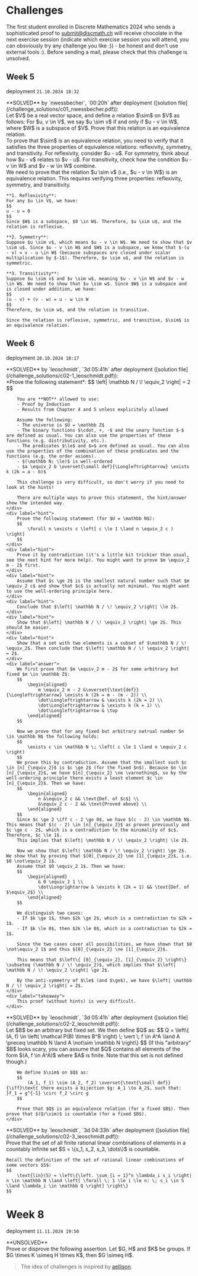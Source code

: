 
# Challenges

The first student enrolled in Discrete Mathematics 2024 who sends a sophisticated proof to [submit@discmath.ch](mailto:submit@discmath.ch) will receive chocolate in the next exercise session (indicate which exercise session you will attend, you can obsviously try any challenge you like :)) - be honest and don't use external tools :). 
Before sending a mail, please check that this challenge is unsolved.


## Week 5
deployment `21.10.2024 18:32`


<Callout type='info' emoji="🔓">
**SOLVED** by `nwessbecher`, `00:20h` after deployment ([solution file](/challenge_solutions/c01_nwessbecher.pdf)):
<Problem title="Equivalence Relation on Vector Spaces" source="Tobias Steinbrecher">
  <div label="question">
    Let $V$ be a real vector space, and define a relation $\sim$ on $V$ as follows: For $u, v \in V$, we say $u \sim v$ if and only if $u - v \in W$, where $W$ is a subspace of $V$. Prove that this relation is an equivalence relation.
  </div>
  <div label="hint">
    To prove that $\sim$ is an equivalence relation, you need to verify that it satisfies the three properties of equivalence relations: reflexivity, symmetry, and transitivity. For reflexivity, consider $u - u$. For symmetry, think about how $u - v$ relates to $v - u$. For transitivity, check how the condition $u - v \in W$ and $v - w \in W$ combine.
  </div>
  <div label="answer">
    We need to prove that the relation $u \sim v$ (i.e., $u - v \in W$) is an equivalence relation. This requires verifying three properties: reflexivity, symmetry, and transitivity.

    **1. Reflexivity**:  
    For any $u \in V$, we have:
    $$
    u - u = 0
    $$
    Since $W$ is a subspace, $0 \in W$. Therefore, $u \sim u$, and the relation is reflexive.

    **2. Symmetry**:  
    Suppose $u \sim v$, which means $u - v \in W$. We need to show that $v \sim u$. Since $u - v \in W$ and $W$ is a subspace, we know that $-(u - v) = v - u \in W$ (because subspaces are closed under scalar multiplication by $-1$). Therefore, $v \sim u$, and the relation is symmetric.

    **3. Transitivity**:  
    Suppose $u \sim v$ and $v \sim w$, meaning $u - v \in W$ and $v - w \in W$. We need to show that $u \sim w$. Since $W$ is a subspace and is closed under addition, we have:
    $$
    (u - v) + (v - w) = u - w \in W
    $$
    Therefore, $u \sim w$, and the relation is transitive.

    Since the relation is reflexive, symmetric, and transitive, $\sim$ is an equivalence relation.
  </div>
</Problem>
</Callout>


## Week 6 
deployment `28.10.2024 18:17`

<Callout type='info' emoji="🔓">
**SOLVED** by `leoschmidt`, `3d 05:41h` after deployment ([solution file](/challenge_solutions/c02-1_leoschmidt.pdf)):
<Problem title="Two be or not two be" difficulty={5} relevance={0} source="Yannick Funke, Max Obreiter">
    <div label="question">
        *Prove the following statement*:
        $$
            \left| \mathbb N / \! \equiv_2 \right| = 2
        $$

        You are **NOT** allowed to use:
        - Proof by Induction
        - Results from Chapter 4 and 5 unless explicitely allowed

        Assume the following:
        - The universe is $U = \mathbb Z$
        - The binary functions $\cdot, +, -$ and the unary function $-$ are defined as usual. You can also use the properties of these functions (e.g. distributivity, etc.).
        - The predicates $\le$ and $=$ are defined as usual. You can also use the properties of the combination of these predicates and the functions (e.g. the order axioms).
        - $(\mathbb N; \le)$ is well-ordered
        - $a \equiv_2 b \overset{\small def}{\Longleftrightarrow} \exists k (2k = a - b)$

        This challenge is very difficult, so don't worry if you need to look at the hints!

        There are multiple ways to prove this statement, the hint/answer show the intended way.
    </div>
    <div label="hint">
        Prove the following statement (for $U = \mathbb N$):
        $$
            \forall n \exists c \left[ c \le 1 \land n \equiv_2 c ) \right]
        $$
    </div>
    <div label="hint">
        Prove it by contradiction (it's a little bit trickier than usual, see the next hint for more help). You might want to prove $m \equiv_2 m - 2$ first.
    </div>
    <div label="hint">
        Assume that $c \ge 2$ is the smallest natural number such that $m \equiv_2 c$ and show that $c$ is actually not minimal. You might want to use the well-ordering principle here.
    </div>
    <div label="hint">
        Conclude that $\left| \mathbb N / \! \equiv_2 \right| \le 2$.
    </div>
    <div label="hint">
        Show that $\left| \mathbb N / \! \equiv_2 \right| \ge 2$. This should be easier.
    </div>
    <div label="hint">
        Show that a set with two elements is a subset of $\mathbb N / \! \equiv_2$. Then conclude that $\left| \mathbb N / \! \equiv_2 \right| = 2$.
    </div>
    <div label="answer">
        We first prove that $m \equiv_2 m - 2$ for some arbitrary but fixed $m \in \mathbb Z$:
        $$
            \begin{aligned}
                m \equiv_2 m - 2 &\overset{\text{def}}{\Longleftrightarrow} \exists k (2k = m - (m - 2)) \\
                \dot\Longleftrightarrow & \exists k (2k = 2) \\
                \dot\Longleftrightarrow & \exists k (k = 1) \\
                \dot\Longleftrightarrow & \top
            \end{aligned}
        $$

        Now we prove that for any fixed but arbitrary natrual number $n \in \mathbb N$ the following holds:
        $$
            \exists c \in \mathbb N \; \left( c \le 1 \land n \equiv_2 c \right)
        $$
        We prove this by contradiction. Assume that the smallest such $c \in [n]_{\equiv_2}$ is $c \ge 2$ (for the fixed $n$). Because $n \in [n]_{\equiv_2}$, we have $[n]_{\equiv_2} \ne \varnothing$, so by the well-ordering principle there exists a least element $c \in [n]_{\equiv_2}$. Then we have:
        $$
            \begin{aligned}
                n &\equiv_2 c && \text{Def. of $c$} \\
                &\equiv_2 c - 2 && \text{Proved above} \\
            \end{aligned}
        $$
        Since $c \ge 2 \iff c - 2 \ge 0$, we have $(c - 2) \in \mathbb N$. This means that $(c - 2) \in [n]_{\equiv_2}$ as proven previously and $c \ge c - 2$, which is a contradiction to the minimality of $c$. Therefore, $c \le 1$.
        This implies that $\left| \mathbb N / \! \equiv_2 \right| \le 2$. 

        Now we show that $\left| \mathbb N / \! \equiv_2 \right| \ge 2$. We show that by proving that $[0]_{\equiv_2} \ne [1]_{\equiv_2}$, i.e. $0 \not\equiv_2 1$.
        Assume that $0 \equiv_2 1$. Then we have:
        $$
            \begin{aligned}
                & 0 \equiv_2 1 \\
                \dot\Longrightarrow & \exists k (2k = 1) && \text{Def. of $\equiv_2$} \\
            \end{aligned}
        $$

        We distinguish two cases:
        - If $k \ge 1$, then $2k \ge 2$, which is a contradiction to $2k = 1$.
        - If $k \le 0$, then $2k \le 0$, which is a contradiction to $2k = 1$.
        
        Since the two cases cover all possibilities, we have shown that $0 \not\equiv_2 1$ and thus $[0]_{\equiv_2} \ne [1]_{\equiv_2}$.

        This means that $\left\{ [0]_{\equiv_2}, [1]_{\equiv_2} \right\} \subseteq (\mathbb N / \! \equiv_2)$, which implies that $\left| \mathbb N / \! \equiv_2 \right| \ge 2$.

        By the anti-symmetry of $\le$ (and $\ge$), we have $\left| \mathbb N / \! \equiv_2 \right| = 2$.
    </div>
    <div label="takeaway">
        This proof (without hints) is very difficult.
    </div>
</Problem>
</Callout>

<Callout type='info' emoji="🔓">
**SOLVED** by `leoschmidt`, `3d 05:41h` after deployment ([solution file](/challenge_solutions/c02-2_leoschmidt.pdf)):
<Problem title="Counting the Uncountable" difficulty={3} relevance={3} source="Yannick Funke">
    <div label="question">
        Let $B$ be an arbitrary but fixed set. We then define $Q$ as:
        $$
            Q = \left\{ (A, f) \in \left( \mathcal P(B) \times B^B \right) \; \vert \; f \in A^A \land A \preceq \mathbb N \land A \not\sim \mathbb N \right\}
        $$
        (If this "arbitrary" $B$ looks scary, you can assume that $Q$ contains all elements of the form $(A, f \in A^A)$ where $A$ is finite. Note that this set is not defined though.)
        
        We define $\sim$ on $Q$ as:
        $$
            (A_1, f_1) \sim (A_2, f_2) \overset{\text{\small def}}{\iff}\text{ there exists a bijection $g: A_1 \to A_2$, such that: }f_1 = g^{-1} \circ f_2 \circ g
        $$
        
        Prove that $Q$ is an equivalence relation (for a fixed $B$). Then prove that $(Q/\sim)$ is countable (for a fixed $B$).
    </div>
</Problem>
</Callout>

<Callout type='info' emoji="🔓">
**SOLVED** by `leoschmidt`, `3d 04:33h` after deployment ([solution file](/challenge_solutions/c02-3_leoschmidt.pdf)):
<Problem title="Linear Combinations" difficulty={2} relevance={3} source="Tobias Steinbrecher">
  <div label="question">
    Prove that the set of all finite rational linear combinations of elements in a countably infinite set $S = \{s_1, s_2, s_3, \dots\}$ is countable.

    Recall the definition of the set of rational linear combinations of some vectors $S$:
    $$
        \text{lin}(S) = \left\{\left. \sum_{i = 1}^n \lambda_i s_i \right| n \in \mathbb N \land \left[ \forall \; 1 \le i \le n: \; s_i \in S \land \lambda_i \in \mathbb Q \right] \right\}
    $$
  </div>
</Problem>
</Callout>


# Week 8
deployment `11.11.2024 19:50`

<Callout type='info' emoji="🔒">
**UNSOLVED**
<Problem title="Isoproductphism?!">
  <div label="question">
    Prove or disprove the following assertion. Let $G, H$ and $K$ be groups. If $G \times K \simeq H \times K$, then $G \simeq H$.
  </div>
</Problem>
</Callout>

> The idea of challenges is inspired by [aellison](https://n.ethz.ch/~aellison/dm2022/).

